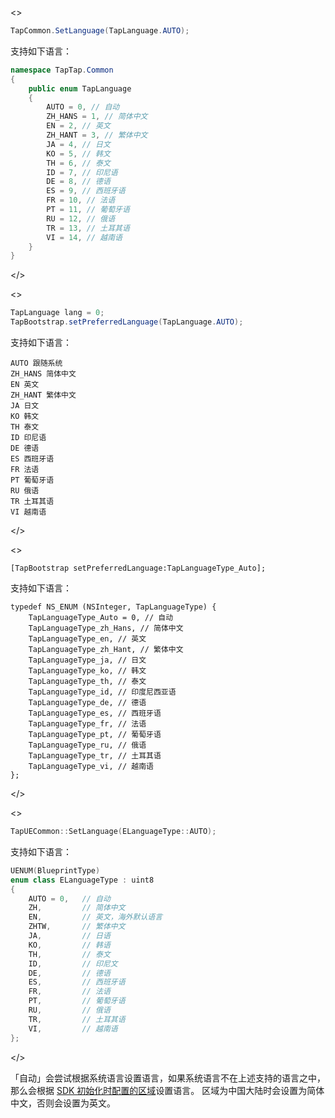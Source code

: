 
<MultiLang kind={props.kind}>

<>

```cs
TapCommon.SetLanguage(TapLanguage.AUTO);
```

支持如下语言：

```cs
namespace TapTap.Common
{
    public enum TapLanguage
    {
        AUTO = 0, // 自动
        ZH_HANS = 1, // 简体中文
        EN = 2, // 英文
        ZH_HANT = 3, // 繁体中文
        JA = 4, // 日文
        KO = 5, // 韩文
        TH = 6, // 泰文
        ID = 7, // 印尼语
        DE = 8, // 德语
        ES = 9, // 西班牙语
        FR = 10, // 法语
        PT = 11, // 葡萄牙语
        RU = 12, // 俄语
        TR = 13, // 土耳其语
        VI = 14, // 越南语
    }
}
```

</>

<>

```java
TapLanguage lang = 0;
TapBootstrap.setPreferredLanguage(TapLanguage.AUTO);
```

支持如下语言：

```
AUTO 跟随系统
ZH_HANS 简体中文
EN 英文
ZH_HANT 繁体中文
JA 日文
KO 韩文
TH 泰文
ID 印尼语
DE 德语
ES 西班牙语
FR 法语
PT 葡萄牙语
RU 俄语
TR 土耳其语
VI 越南语
```

</>

<>

```objc
[TapBootstrap setPreferredLanguage:TapLanguageType_Auto];
```

支持如下语言：

```objc
typedef NS_ENUM (NSInteger, TapLanguageType) {
    TapLanguageType_Auto = 0, // 自动
    TapLanguageType_zh_Hans, // 简体中文
    TapLanguageType_en, // 英文
    TapLanguageType_zh_Hant, // 繁体中文
    TapLanguageType_ja, // 日文
    TapLanguageType_ko, // 韩文
    TapLanguageType_th, // 泰文
    TapLanguageType_id, // 印度尼西亚语
    TapLanguageType_de, // 德语
    TapLanguageType_es, // 西班牙语
    TapLanguageType_fr, // 法语 
    TapLanguageType_pt, // 葡萄牙语
    TapLanguageType_ru, // 俄语
    TapLanguageType_tr, // 土耳其语
    TapLanguageType_vi, // 越南语
};
```

</>

<>

```cpp
TapUECommon::SetLanguage(ELanguageType::AUTO);
```

支持如下语言：

```cpp
UENUM(BlueprintType)
enum class ELanguageType : uint8
{
    AUTO = 0,   // 自动
    ZH,			// 简体中文
    EN,			// 英文，海外默认语言
    ZHTW,		// 繁体中文
    JA,			// 日语
    KO,			// 韩语
    TH,			// 泰文
    ID,			// 印尼文
    DE, 		// 德语
    ES, 		// 西班牙语
    FR, 		// 法语
    PT, 		// 葡萄牙语
    RU, 		// 俄语
    TR, 		// 土耳其语
    VI, 		// 越南语
};
```

</>

</MultiLang>

「自动」会尝试根据系统语言设置语言，如果系统语言不在上述支持的语言之中，那么会根据 [SDK 初始化时配置的区域](/sdk/access/quickstart/)设置语言。
区域为中国大陆时会设置为简体中文，否则会设置为英文。
